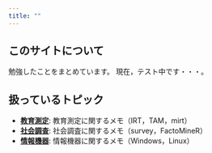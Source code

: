 ```yaml
---
title: ""
---
```


## このサイトについて
勉強したことをまとめています。
現在，テスト中です・・・。


## 扱っているトピック
- **[教育測定](irt_index.qmd)**: 教育測定に関するメモ（IRT，TAM，mirt）
- **[社会調査](survey_index.qmd)**: 社会調査に関するメモ（survey，FactoMineR）
- **[情報機器](ict_index.qmd)**: 情報機器に関するメモ（Windows，Linux）
